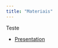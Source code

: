 ```yaml
---
title: "Materiais"
---
```


Teste

+ [Presentation](https://github.com/jvbatista1/ufc_border_zone/)
